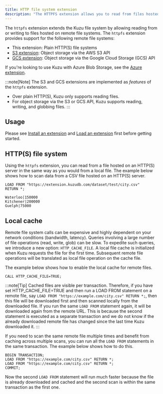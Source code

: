 ```yaml
---
title: HTTP file system extension
description: "The HTTPFS extension allows you to read from files hosted on remote file systems"
---
```


The `httpfs` extension extends the Kuzu file system by allowing reading from or writing to files hosted on
remote file systems. The `httpfs` extension provides support for the following remote file systems:

- This extension: Plain HTTP(S) file systems
- [S3 extension](/extensions/s3): Object storage via the AWS S3 API
- [GCS extension](/extensions/gcs): Object storage via the Google Cloud Storage (GCS) API

If you're looking to use Kuzu with Azure Blob Storage, see the [Azure extension](/extensions/azure).

:::note[Note]
The S3 and GCS extensions are implemented as _features_ of the `httpfs` extension.

- Over plain HTTP(S), Kuzu only supports reading files.
- For object storage via the S3 or GCS API, Kuzu supports reading, writing, and globbing files.
:::

## Usage

Please see [Install an extension](/extensions#install-an-extension) and [Load an extension](/extensions#load-an-extension) first before getting started.

## HTTP(S) file system

Using the `httpfs` extension, you can read from a file hosted on an HTTP(S) server in the same way as you would
from a local file. The example below shows how to scan data from a CSV file hosted on an HTTP(S) server.

```cypher
LOAD FROM "https://extension.kuzudb.com/dataset/test/city.csv"
RETURN *;
```

```
Waterloo|150000
Kitchener|200000
Guelph|75000
```

## Local cache

Remote file system calls can be expensive and highly dependent on your network conditions (bandwidth, latency).
Queries involving a large number of file operations (read, write, glob) can be slow.
To expedite such queries, we introduce a new option: `HTTP_CACHE_FILE`.
A local file cache is initialized when Kuzu requests the file for the first time.
Subsequent remote file operations will be translated as local file operation on the cache file.

The example below shows how to enable the local cache for remote files.

```cypher
CALL HTTP_CACHE_FILE=TRUE;
```

:::note[Tip]
Cached files are visible per transaction. Therefore, if you have set HTTP_CACHE_FILE=TRUE and then run a LOAD FROM statement on
a remote file, say `LOAD FROM "https://example.com/city.csv" RETURN *;`, then this file will be downloaded first and then scanned
locally from the downloaded file. If you run the same `LOAD FROM` statement again, it will be downloaded again from the remote URL.
This is because the second statement is executed as a separate transaction and we do not know if the already downloaded remote
file has changed since the last time Kuzu downloaded it.
:::

If you need to scan the same remote file multiple times and benefit from caching across multiple scans, you
can run all the `LOAD FROM` statements in the same transaction. The example below shows how to do this.

```cypher
BEGIN TRANSACTION;
LOAD FROM "https://example.com/city.csv" RETURN *;
LOAD FROM "https://example.com/city.csv" RETURN *;
COMMIT;
```

Now the second `LOAD FROM` statement will run much faster because the file is already downloaded
and cached and the second scan is within the same transaction as the first one.

